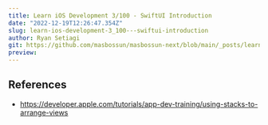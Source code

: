 ```yaml
---
title: Learn iOS Development 3/100 - SwiftUI Introduction
date: "2022-12-19T12:26:47.354Z"
slug: learn-ios-development-3_100---swiftui-introduction
author: Ryan Setiagi
git: https://github.com/masbossun/masbossun-next/blob/main/_posts/learn-ios-development-3_100---swiftui-introduction.mdx
preview:
---
```


## References
- https://developer.apple.com/tutorials/app-dev-training/using-stacks-to-arrange-views
